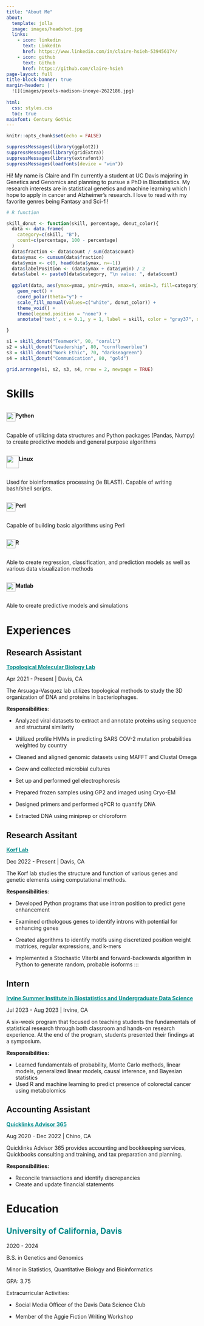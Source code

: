 ```yaml
---
title: "About Me"
about:
  template: jolla
  image: images/headshot.jpg
  links:
    - icon: linkedin
      text: LinkedIn
      href: https://www.linkedin.com/in/claire-hsieh-539456174/
    - icon: github
      text: Github
      href: https://github.com/claire-hsieh
page-layout: full
title-block-banner: true
margin-header: |
  ![](images/pexels-madison-inouye-2622186.jpg)
  
html:
  css: styles.css
  toc: true
mainfont: Century Gothic
---
```


```r
knitr::opts_chunk$set(echo = FALSE)
```

```r
suppressMessages(library(ggplot2))
suppressMessages(library(gridExtra))
suppressMessages(library(extrafont))
suppressMessages(loadfonts(device = "win"))
```

Hi! My name is Claire and I'm currently a student at UC Davis majoring in Genetics and Genomics and planning to pursue a PhD in Biostatistics. My research interests are in statistical genetics and machine learning which I hope to apply in cancer and Alzheimer's research. I love to read with my favorite genres being Fantasy and Sci-fi!

```r
# R function

skill_donut <- function(skill, percentage, donut_color){
  data <- data.frame(
    category=c(skill, "B"),
    count=c(percentage, 100 - percentage)
  )
  data$fraction <- data$count / sum(data$count)
  data$ymax <- cumsum(data$fraction)
  data$ymin <- c(0, head(data$ymax, n=-1))
  data$labelPosition <- (data$ymax + data$ymin) / 2
  data$label <- paste0(data$category, "\n value: ", data$count)
  
  ggplot(data, aes(ymax=ymax, ymin=ymin, xmax=4, xmin=3, fill=category)) +
    geom_rect() +
    coord_polar(theta="y") +
    scale_fill_manual(values=c("white", donut_color)) +
    theme_void() +
    theme(legend.position = "none") +
    annotate('text', x = 0.1, y = 1, label = skill, color = "gray37", size = 5)

}

s1 = skill_donut("Teamwork", 90, "coral1")
s2 = skill_donut("Leadership", 80, "cornflowerblue")
s3 = skill_donut("Work Ethic", 70, "darkseagreen")
s4 = skill_donut("Communication", 80, "gold")

grid.arrange(s1, s2, s3, s4, nrow = 2, newpage = TRUE)


```

::: {#title}
# Skills
:::

::: card-css
::: temp
::: {.card-header style="display: flex; border-radius: 25px;"}
::: card-img-top
<img src="images/skills/python-logo-only.svg" width="24"/>
:::

**Python**
:::

::: card-text
Capable of utilizing data structures and Python packages (Pandas, Numpy) to create predictive models and general purpose algorithms
:::
:::

::: temp
::: {.card-header style="display: flex; border-radius: 25px"}
::: card-img-top
<img src="images/skills/linux.svg" width="33"/>
:::

**Linux**
:::

::: card-text
Used for bioinformatics processing (ie BLAST). Capable of writing bash/shell scripts.
:::
:::

::: temp
::: {.card-header style="display: flex; border-radius: 25px"}
::: card-img-top
<img src="images/skills/perl-programming-language.svg" width="24"/>
:::

**Perl**
:::

::: card-text
Capable of building basic algorithms using Perl\
:::
:::

::: temp
::: {.card-header style="display: flex; border-radius: 25px"}
::: card-img-top
<img src="images/skills/Rlogo.svg" width="24"/>
:::

**R**
:::

::: card-text
Able to create regression, classification, and prediction models as well as various data visualization methods
:::
:::

::: temp
::: {.card-header style="display: flex; border-radius: 25px"}
::: card-img-top
<img src="images/skills/matlab-svgrepo-com.svg" width="24"/>
:::

**Matlab**
:::

::: card-text
Able to create predictive models and simulations
:::
:::
:::

::: {#title2 .title}
# Experiences
:::

::: {#experience1 .experience}
## Research Assistant

[**Topological Molecular Biology Lab**](https://arsuaga-vazquez-lab.faculty.ucdavis.edu/){style="color:DarkCyan;"}

Apr 2021 - Present \| Davis, CA

The Arsuaga-Vasquez lab utilizes topological methods to study the 3D organization of DNA and proteins in bacteriophages.

**Responsibilities**:

-   Analyzed viral datasets to extract and annotate proteins using sequence and structural similarity

-   Utilized profile HMMs in predicting SARS COV-2 mutation probabilities weighted by country

-   Cleaned and aligned genomic datasets using MAFFT and Clustal Omega

-   Grew and collected microbial cultures

-   Set up and performed gel electrophoresis

-   Prepared frozen samples using GP2 and imaged using Cryo-EM

-   Designed primers and performed qPCR to quantify DNA

-   Extracted DNA using miniprep or chloroform
:::

::: {#experience2 .experience}
## Research Assitant

[**Korf Lab**](http://korflab.ucdavis.edu/about.html){style="color:DarkCyan;"}

Dec 2022 - Present \| Davis, CA

The Korf lab studies the structure and function of various genes and genetic elements using computational methods.

**Responsibilities**:

-   Developed Python programs that use intron position to predict gene enhancement

-   Examined orthologous genes to identify introns with potential for enhancing genes

-   Created algorithms to identify motifs using discretized position weight matrices, regular expressions, and k-mers

-   Implemented a Stochastic Viterbi and forward-backwards algorithm in Python to generate random, probable isoforms :::
:::

::: {#experience3 .experience}
## Intern

[**Irvine Summer Institute in Biostatistics and Undergraduate Data Science**](https://isi-buds.github.io/program-2023/){style="color:DarkCyan;"}

Jul 2023 - Aug 2023 \| Irvine, CA

A six-week program that focused on teaching students the fundamentals of statistical research through both classroom and hands-on research experience. At the end of the program, students presented their findings at a symposium.

**Responsibilities:**

-   Learned fundamentals of probability, Monte Carlo methods, linear models, generalized linear models, causal inference, and Bayesian statistics
-   Used R and machine learning to predict presence of colorectal cancer using metabolomics
:::

::: {#experience4 .experience}
## Accounting Assistant

[**Quicklinks Advisor 365**](https://qna365.com){style="color:DarkCyan;"}

Aug 2020 - Dec 2022 \| Chino, CA

Quicklinks Advisor 365 provides accounting and bookkeeping services, Quickbooks consulting and training, and tax preparation and planning.

**Responsibilities:**

-   Reconcile transactions and identify discrepancies
-   Create and update financial statements
:::

::: {#title1 .title}
# Education
:::

::: {#education1 .education}
## [University of California, Davis]{style="color:DarkCyan;"}

2020 - 2024

B.S. in Genetics and Genomics

Minor in Statistics, Quantitative Biology and Bioinformatics

GPA: 3.75

Extracurricular Activities:

-   Social Media Officer of the Davis Data Science Club

-   Member of the Aggie Fiction Writing Workshop
:::
